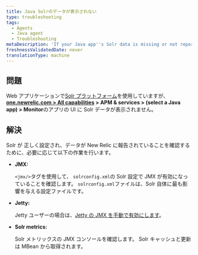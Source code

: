 ```yaml
---
title: Java Solrのデータが表示されない
type: troubleshooting
tags:
  - Agents
  - Java agent
  - Troubleshooting
metaDescription: 'If your Java app''s Solr data is missing or not reporting to New Relic, follow these troubleshooting steps to ensure Solr is configured correctly.'
freshnessValidatedDate: never
translationType: machine
---
```


## 問題

Web アプリケーションで[Solr プラットフォーム](http://lucene.apache.org/solr/)を使用していますが、 <DNT>**[one.newrelic.com > All capabilities](https://one.newrelic.com/all-capabilities) > APM & services > (select a Java app) > Monitor**</DNT>のアプリの<InlinePopover type="apm"/> UI に Solr データが表示されません。

## 解決

Solr が [](/docs/agents/java-agent/getting-started/compatibility-requirements-java-agent#other)正しく設定され、データが New Relic に報告されていることを確認するために、必要に応じて以下の作業を行います。

* <DNT>**JMX:**</DNT>

  `<jmx/>`タグを使用して、 `solrconfig.xml`の Solr 設定で JMX が有効になっていることを確認します。 `solrconfig.xml`ファイルは、Solr 自体に最も影響を与える設定ファイルです。

* <DNT>**Jetty:**</DNT>

  Jetty ユーザーの場合は、[Jetty の JMX を手動で有効にします](https://wiki.eclipse.org/Jetty/Tutorial/JMX#Enabling_JMXConnectorServer_for_Remote_Access)。

* <DNT>**Solr metrics:**</DNT>

  Solr メトリックスの JMX コンソールを確認します。 Solr キャッシュと更新は MBean から取得されます。